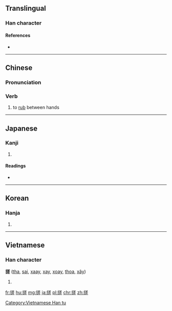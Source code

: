 ==Translingual==

===Han character===
{{Han char|rn=64|rad=手|as=10|sn=13|four=5801<sub>1</sub>|canj=手廿手一 (QTQM)}}

====References====
* {{Han ref|kx=0446.240|dkj=12476|dj=0797.080|hdz=31923.100|uh=6413|ud=25619|bh=B762|bd=46946}}

----
==Chinese==
{{zh-hanzi-box|[[搓]]}}

===Pronunciation===
{{zh-pron
|m=cuō
|c=co1
|cat=v
}}

===Verb===
{{zh-verb}}

# to [[rub]] between hands
----

==Japanese==

===Kanji===
{{ja-kanji|grade=|rs=手10}}

# {{defn|lang=ja|sort=手10}}

====Readings====
* {{ja-readings|on=[[さ]] (sa), [[さい]] (sai)|kun=[[よる]] (yoru)}}

----

==Korean==

===Hanja===
{{ko-hanja|hangeul=차|eumhun=|rv=cha|mr=ch'a|y=cha}}

# {{defn|lang=ko|sort=手10}}

----

==Vietnamese==

===Han character===
'''搓''' ([[tha]], [[sai]], [[xaay]], [[xay]], [[xoay]], [[thoa]], [[xây]])

# {{defn|lang=vi}}

[[Category:Vietnamese Han tu]]

[[fr:搓]]
[[hu:搓]]
[[mg:搓]]
[[ja:搓]]
[[pl:搓]]
[[chr:搓]]
[[zh:搓]]